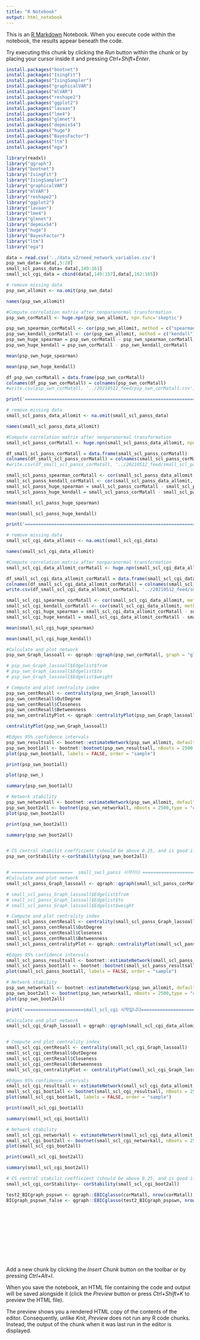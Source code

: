 ---
title: "R Notebook"
output: html_notebook
---

This is an [R Markdown](http://rmarkdown.rstudio.com) Notebook. When you execute code within the notebook, the results appear beneath the code. 

Try executing this chunk by clicking the *Run* button within the chunk or by placing your cursor inside it and pressing *Ctrl+Shift+Enter*. 
```{r}
install.packages("bootnet")
install.packages("IsingFit")
install.packages("IsingSampler")
install.packages("graphicalVAR")
install.packages("mlVAR")
install.packages("reshape2")
install.packages("ggplot2")
install.packages("lavaan")
install.packages("lme4")
install.packages("glmnet")
install.packages("depmixS4")
install.packages("huge")
install.packages("BayesFactor")
install.packages("ltm")
install.packages("ega")
```

```{r}
library(readxl)
library("qgraph")
library("bootnet")
library("IsingFit")
library("IsingSampler")
library("graphicalVAR")
library("mlVAR")
library("reshape2")
library("ggplot2")
library("lavaan")
library("lme4")
library("glmnet")
library("depmixS4")
library("huge")
library("BayesFactor")
library("ltm")
library("ega")

```


```{r}
data = read.csv('../data_v2/need_network_variables.csv')
psp_swn_data= data[,5:28]
small_scl_panss_data= data[,149:161]
small_scl_cgi_data = cbind(data[,149:157],data[,162:165])
```


```{r}
# remove missing data
psp_swn_allomit <- na.omit(psp_swn_data) 
```


```{r}
names(psp_swn_allomit)
```




```{r}
#Compute correlation matrix after nonparanormal transformation
psp_swn_corMatall <- huge.npn(psp_swn_allomit, npn.func='skeptic') 
```

```{r}
psp_swn_spearman_corMatall <- cor(psp_swn_allomit, method = c("spearman"))
psp_swn_kendall_corMatall <- cor(psp_swn_allomit, method = c("kendall"))
psp_swn_huge_spearman = psp_swn_corMatall - psp_swn_spearman_corMatall
psp_swn_huge_kendall = psp_swn_corMatall - psp_swn_kendall_corMatall
```


```{r}
mean(psp_swn_huge_spearman)
```
```{r}
mean(psp_swn_huge_kendall)
```


```{r}
df_psp_swn_corMatall = data.frame(psp_swn_corMatall)
colnames(df_psp_swn_corMatall) = colnames(psp_swn_corMatall)
#write.csv(psp_swn_corMatall, '../20210512_feed/psp_swn_corMatall.csv')
```

```{r}
print('=================================================================')
```

```{r}
# remove missing data
small_scl_panss_data_allomit <- na.omit(small_scl_panss_data) 
```


```{r}
names(small_scl_panss_data_allomit)
```




```{r}
#Compute correlation matrix after nonparanormal transformation
small_scl_panss_corMatall <- huge.npn(small_scl_panss_data_allomit, npn.func='skeptic') 
```



```{r}
df_small_scl_panss_corMatall = data.frame(small_scl_panss_corMatall)
colnames(df_small_scl_panss_corMatall) = colnames(small_scl_panss_corMatall)
#write.csv(df_small_scl_panss_corMatall, '../20210512_feed/small_scl_panss_corMatall.csv')
```
```{r}
small_scl_panss_spearman_corMatall <- cor(small_scl_panss_data_allomit, method = c("spearman"))
small_scl_panss_kendall_corMatall <- cor(small_scl_panss_data_allomit, method = c("kendall"))
small_scl_panss_huge_spearman = small_scl_panss_corMatall - small_scl_panss_spearman_corMatall
small_scl_panss_huge_kendall = small_scl_panss_corMatall - small_scl_panss_kendall_corMatall
```
```{r}
mean(small_scl_panss_huge_spearman)
```
```{r}
mean(small_scl_panss_huge_kendall)
```



```{r}
print('=================================================================')
```

```{r}
# remove missing data
small_scl_cgi_data_allomit <- na.omit(small_scl_cgi_data) 
```


```{r}
names(small_scl_cgi_data_allomit)
```




```{r}
#Compute correlation matrix after nonparanormal transformation
small_scl_cgi_data_allomit_corMatall <- huge.npn(small_scl_cgi_data_allomit, npn.func='skeptic') 
```



```{r}
df_small_scl_cgi_data_allomit_corMatall = data.frame(small_scl_cgi_data_allomit_corMatall)
colnames(df_small_scl_cgi_data_allomit_corMatall) = colnames(small_scl_cgi_data_allomit_corMatall)
write.csv(df_small_scl_cgi_data_allomit_corMatall, '../20210512_feed/small_scl_cgi_corMatall.csv')
```

```{r}
small_scl_cgi_spearman_corMatall <- cor(small_scl_cgi_data_allomit, method = c("spearman"))
small_scl_cgi_kendall_corMatall <- cor(small_scl_cgi_data_allomit, method = c("kendall"))
small_scl_cgi_huge_spearman = small_scl_cgi_data_allomit_corMatall - small_scl_cgi_spearman_corMatall
small_scl_cgi_huge_kendall = small_scl_cgi_data_allomit_corMatall - small_scl_cgi_kendall_corMatall
```



```{r}
mean(small_scl_cgi_huge_spearman)
```


```{r}
mean(small_scl_cgi_huge_kendall)
```


```{r}
#Calculate and plot network
psp_swn_Graph_lassoall <- qgraph::qgraph(psp_swn_corMatall, graph = "glasso", layout = "spring", tuning = 0.5, sampleSize = nrow(psp_swn_allomit), minimum = 0, maximum = 1, details = TRUE, esize = 20, lambda.min.ratio = 0.01,  cut = 0.15, groups =  list("psp" = 1:4, "swn" = 5:24), nodeNames = names(psp_swn_allomit), legend.cex = 0.45, vsize = 8, esize = 25, palette = 'pastel', posCol = "blue", negCol = "red",color = c("red", "yellow", "grey", "blue"), borders = FALSE, vTrans = 200, details = TRUE)
```
```{r}
# psp_swn_Graph_lassoall$Edgelist$from
# psp_swn_Graph_lassoall$Edgelist$to
# psp_swn_Graph_lassoall$Edgelist$weight
```

```{r}
# Compute and plot centrality index
psp_swn_centResall <- centrality(psp_swn_Graph_lassoall)
psp_swn_centResall$OutDegree
psp_swn_centResall$Closeness
psp_swn_centResall$Betweenness
psp_swn_centralityPlot <- qgraph::centralityPlot(psp_swn_Graph_lassoall, orderBy = "Strength")
```

```{r}
centralityPlot(psp_swn_Graph_lassoall)

```

```{r}
#Edges 95% confidence intervals
psp_swn_resultsall <- bootnet::estimateNetwork(psp_swn_allomit, default = "EBICglasso", corMethod = "cor_auto", tuning = 0.5)
psp_swn_boot1all <- bootnet::bootnet(psp_swn_resultsall, nBoots = 2500,nCores = 8, type = "nonparametric")
plot(psp_swn_boot1all, labels = FALSE, order = "sample")

```


```{r}
print(psp_swn_boot1all)
```

```{r}
plot(psp_swn_)
```

```{r}
summary(psp_swn_boot1all)
```


```{r}
# Network stability
psp_swn_networkall <- bootnet::estimateNetwork(psp_swn_allomit, default = "EBICglasso", corMethod = "cor_auto", tuning = 0.5, refit = TRUE)
psp_swn_boot2all <- bootnet(psp_swn_networkall, nBoots = 2500,type = "case", nCores = 8)
plot(psp_swn_boot2all)


```

```{r}
print(psp_swn_boot2all)

```


```{r}
summary(psp_swn_boot2all)
```


```{r}
```

```{r}
# CS central stabilit coefficient (should be above 0.25, and is good if >0.5)
psp_swn_corStability <-corStability(psp_swn_boot2all)
```
```{r}
```


```{r}
# =======================  small_swcl_panss 시작이다 =====================================
#Calculate and plot network
small_scl_panss_Graph_lassoall <- qgraph::qgraph(small_scl_panss_corMatall, graph = "glasso", layout = "spring", tuning = 0.5, sampleSize = nrow(small_scl_panss_data_allomit), minimum = 0, maximum = 1, details = TRUE, esize = 20, lambda.min.ratio = 0.01,  cut = 0.15, groups =  list("scl" = 1:9, "scl" = 10:13), nodeNames = names(small_scl_panss_data_allomit), legend.cex = 0.45, vsize = 8, esize = 25, palette = 'pastel', posCol = "blue", negCol = "red",color = c("red", "yellow", "grey", "blue"), borders = FALSE, vTrans = 200, details = TRUE)
```
```{r}
# small_scl_panss_Graph_lassoall$Edgelist$from
# small_scl_panss_Graph_lassoall$Edgelist$to
# small_scl_panss_Graph_lassoall$Edgelist$weight
```

```{r}
# Compute and plot centrality index
small_scl_panss_centResall <- centrality(small_scl_panss_Graph_lassoall)
small_scl_panss_centResall$OutDegree
small_scl_panss_centResall$Closeness
small_scl_panss_centResall$Betweenness
small_scl_panss_centralityPlot <- qgraph::centralityPlot(small_scl_panss_Graph_lassoall, orderBy = "Strength")
```


```{r}
#Edges 95% confidence intervals
small_scl_panss_resultsall <- bootnet::estimateNetwork(small_scl_panss_data_allomit, default = "EBICglasso", corMethod = "cor_auto", tuning = 0.5)
small_scl_panss_boot1all <- bootnet::bootnet(small_scl_panss_resultsall, nBoots = 2500,nCores = 8, type = "nonparametric")
plot(small_scl_panss_boot1all, labels = FALSE, order = "sample")

```


```{r}
# Network stability
psp_swn_networkall <- bootnet::estimateNetwork(psp_swn_allomit, default = "EBICglasso", corMethod = "cor_auto", tuning = 0.5, refit = TRUE)
psp_swn_boot2all <- bootnet(psp_swn_networkall, nBoots = 2500,type = "case", nCores = 8)
plot(psp_swn_boot2all)
```



```{r}
print('======================small_scl_cgi 시작입니다===========================')
```


```{r}
#Calculate and plot network
small_scl_cgi_Graph_lassoall = qgraph::qgraph(small_scl_cgi_data_allomit_corMatall, graph = "glasso", layout = "spring", tuning = 0.5, sampleSize = nrow(small_scl_cgi_data_allomit), minimum = 0, maximum = 1, details = TRUE, esize = 20, lambda.min.ratio = 0.01,  cut = 0.15, groups =  list("scl" = 1:9, "cgi" = 10:13), nodeNames = names(small_scl_cgi_data_allomit), legend.cex = 0.45, vsize = 8, esize = 25, palette = 'pastel', posCol = "blue", negCol = "red",color = c("red", "yellow", "grey", "blue"), borders = FALSE, vTrans = 200, details = TRUE)
```


```{r}


```



```{r}
# Compute and plot centrality index
small_scl_cgi_centResall <- centrality(small_scl_cgi_Graph_lassoall)
small_scl_cgi_centResall$OutDegree
small_scl_cgi_centResall$Closeness
small_scl_cgi_centResall$Betweenness
small_scl_cgi_centralityPlot <- centralityPlot(small_scl_cgi_Graph_lassoall, orderBy = 'Strength')
```


```{r}
#Edges 95% confidence intervals
small_scl_cgi_resultsall <- estimateNetwork(small_scl_cgi_data_allomit, default = "EBICglasso", corMethod = "cor_auto", tuning = 0.5)
small_scl_cgi_boot1all <- bootnet(small_scl_cgi_resultsall, nBoots = 2500,nCores = 8, type = "nonparametric")
plot(small_scl_cgi_boot1all, labels = FALSE, order = "sample")

```
```{r}
print(small_scl_cgi_boot1all)

```


```{r}
summary(small_scl_cgi_boot1all)
```


```{r}
# Network stability
small_scl_cgi_networkall <- estimateNetwork(small_scl_cgi_data_allomit, default = "EBICglasso", corMethod = "cor_auto", tuning = 0.5, refit = TRUE)
small_scl_cgi_boot2all <- bootnet(small_scl_cgi_networkall, nBoots = 2500,type = "case", nCores = 8)
plot(small_scl_cgi_boot2all)


```

```{r}
print(small_scl_cgi_boot2all)

```


```{r}
summary(small_scl_cgi_boot2all)
```

```{r}
# CS central stabilit coefficient (should be above 0.25, and is good if >0.5)
small_scl_cgi_corStability<- corStability(small_scl_cgi_boot2all)
```


```{r}
test2_BICgraph_pspswn <- qgraph::EBICglasso(corMatall, nrow(corMatall), gamma=0, threshold = TRUE)
BICgraph_pspswn_false <- qgraph::EBICglasso(test2_BICgraph_pspswn, nrow(test2_BICgraph_pspswn), gamma=0, threshold = FALSE)

```


```{r}


```


```{r}

```
```{r}

```


```{r}


```


```{r}


```
```{r}


```


```{r}

```


```{r}


```
```{r}


```


```{r}
```


```{r}
```

Add a new chunk by clicking the *Insert Chunk* button on the toolbar or by pressing *Ctrl+Alt+I*.

When you save the notebook, an HTML file containing the code and output will be saved alongside it (click the *Preview* button or press *Ctrl+Shift+K* to preview the HTML file).

The preview shows you a rendered HTML copy of the contents of the editor. Consequently, unlike *Knit*, *Preview* does not run any R code chunks. Instead, the output of the chunk when it was last run in the editor is displayed.
